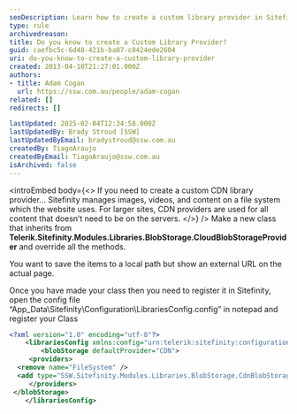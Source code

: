 ```yaml
---
seoDescription: Learn how to create a custom library provider in Sitefinity for efficient asset management.
type: rule
archivedreason:
title: Do you know to create a Custom Library Provider?
guid: caefbc5c-6d48-421b-ba07-c8424ede2604
uri: do-you-know-to-create-a-custom-library-provider
created: 2013-04-10T21:27:01.000Z
authors:
- title: Adam Cogan
  url: https://ssw.com.au/people/adam-cogan
related: []
redirects: []

lastUpdated: 2025-02-04T12:34:58.000Z
lastUpdatedBy: Brady Stroud [SSW]
lastUpdatedByEmail: bradystroud@ssw.com.au
createdBy: TiagoAraujo
createdByEmail: TiagoAraujo@ssw.com.au
isArchived: false
---
```


<introEmbed
  body={<>
If you need to create a custom CDN library provider... Sitefinity manages images, videos, and content on a file system which the website uses. For larger sites, CDN providers are used for all content that doesn’t need to be on the servers.
  </>}
/>
Make a new class that inherits from **Telerik.Sitefinity.Modules.Libraries.BlobStorage.CloudBlobStorageProvider** and override all the methods.

You want to save the items to a local path but show an external URL on the actual page.

Once you have made your class then you need to register it in Sitefinity, open the config file “App\_Data\Sitefinity\Configuration\LibrariesConfig.config” in notepad and register your Class

```xml
<?xml version="1.0" encoding="utf-8"?>
    <librariesConfig xmlns:config="urn:telerik:sitefinity:configuration" xmlns:type="urn:telerik:sitefinity:configuration:type" config:version="5.1.3270.0">
        <blobStorage defaultProvider="CDN">
     <providers>
  <remove name="FileSystem" />
  <add type="SSW.Sitefinity.Modules.Libraries.BlobStorage.CdnBlobStorageProvider" enabled="True" name="CDN" />
     </providers>
 </blobStorage>
    </librariesConfig>
```
